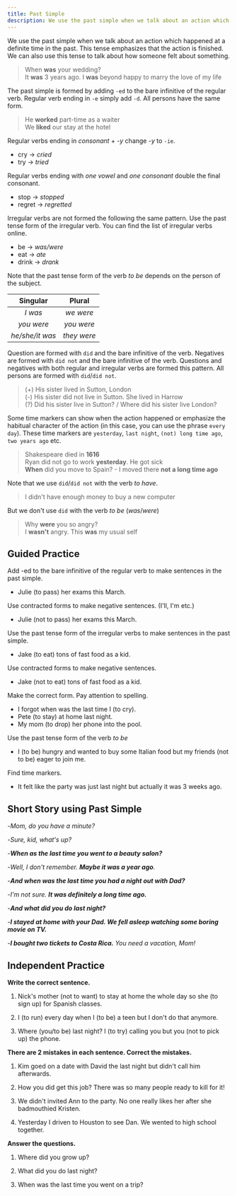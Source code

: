 ```yaml
---
title: Past Simple
description: We use the past simple when we talk about an action which happened at a definite time in the past. We can also use this tense to talk about how someone felt about something
---
```


We use the past simple when we talk about an action which happened at a definite time in the past. This tense emphasizes that the action is finished. We can also use this tense to talk about how someone felt about something.

> When **was** your wedding?  
> It **was** 3 years ago. I **was** beyond happy to marry the love of my life

The past simple is formed by adding `-ed` to the bare infinitive of the regular verb. Regular verb ending in `-e` simply add `-d`. All persons have the same form.

> He **worked** part-time as a waiter  
> We **liked** our stay at the hotel

Regular verbs ending in _consonant_ + _-y_ change _-y_ to `-ie`.

- cry → _cried_
- try → _tried_

Regular verbs ending with _one vowel_ and _one consonant_ double the final consonant.

- stop → _stopped_
- regret → _regretted_

Irregular verbs are not formed the following the same pattern. Use the past tense form of the irregular verb. You can find the list of irregular verbs online.

- be → _was/were_
- eat → _ate_
- drink → _drank_

Note that the past tense form of the verb _to be_ depends on the person of the subject.

|    Singular     |   Plural    |
| :-------------: | :---------: |
|     _I was_     |  _we were_  |
|   _you were_    | _you were_  |
| _he/she/it was_ | _they were_ |

Question are formed with `did` and the bare infinitive of the verb. Negatives are formed with `did not` and the bare infinitive of the verb. Questions and negatives with both regular and irregular verbs are formed this pattern. All persons are formed with `did`/`did not`.

> (+) His sister lived in Sutton, London  
> (-) His sister did not live in Sutton. She lived in Harrow  
> (?) Did his sister live in Sutton? / Where did his sister live London?

Some time markers can show when the action happened or emphasize the habitual character of the action (in this case, you can use the phrase `every day`). These time markers are `yesterday`, `last night`, `(not) long time ago`, `two years ago` etc.

> Shakespeare died in **1616**  
> Ryan did not go to work **yesterday**. He got sick  
> **When** did you move to Spain? - I moved there **not a long time ago**

Note that we use `did`/`did not` with the verb _to have_.

> I didn't have enough money to buy a new computer

But we don't use `did` with the verb _to be_ (_was_/_were_)

> Why **were** you so angry?  
> I **wasn't** angry. This **was** my usual self

## Guided Practice

<Callout type="success">
  Add -ed to the bare infinitive of the regular verb to make sentences in the past simple.
</Callout>

- Julie (to pass) her exams this March. <Tooltip content="Julie passed her exams this March" />

<Callout type="success">Use contracted forms to make negative sentences. (I'll, I'm etc.)</Callout>

- Julie (not to pass) her exams this March. <Tooltip content="Julie didn't pass her exams this March" />

<Callout type="success">
  Use the past tense form of the irregular verbs to make sentences in the past simple.
</Callout>

- Jake (to eat) tons of fast food as a kid. <Tooltip content="Jake ate tons of fast food as a kid" />

<Callout type="success">Use contracted forms to make negative sentences.</Callout>

- Jake (not to eat) tons of fast food as a kid. <Tooltip content="Jake didn't eat tons of fast food as a kid" />

<Callout type="success">Make the correct form. Pay attention to spelling.</Callout>

- I forgot when was the last time I (to cry). <Tooltip content="cried"/>
- Pete (to stay) at home last night. <Tooltip content="stayed" />
- My mom (to drop) her phone into the pool. <Tooltip content="dropped" />

<Callout type="success">Use the past tense form of the verb _to be_</Callout>

- I (to be) hungry and wanted to buy some Italian food but my friends (not to be) eager to join me. <Tooltip content="I was hungry and wanted to buy some Italian food but my friends were not eager to join me" />

<Callout type="success">Find time markers.</Callout>

- It felt like the party was just last night but actually it was 3 weeks ago. <Tooltip content="last night, 3 weeks ago" />

## Short Story using Past Simple

-_Mom, do you have a minute?_

-_Sure, kid, what's up?_

-_**When as the last time you went to a beauty salon?**_

-_Well, I don't remember. **Maybe it was a year ago**._

-_**And when was the last time you had a night out with Dad?**_

-_I'm not sure. **It was definitely a long time ago.**_

-_**And what did you do last night?**_

-_**I stayed at home with your Dad. We fell asleep watching some boring movie on TV.**_

-_**I bought two tickets to Costa Rica.** You need a vacation, Mom!_

## Independent Practice

**Write the correct sentence.**

1. Nick's mother (not to want) to stay at home the whole day so she (to sign up) for Spanish classes. <Tooltip content="Nick's mother didn't want to stay at home the whole day so she signed up for Spanish classes." />

2. I (to run) every day when I (to be) a teen but I don't do that anymore. <Tooltip content="I ran every day when I was a teen but I don't do that anymore." />

3. Where (you/to be) last night? I (to try) calling you but you (not to pick up) the phone. <Tooltip content="Where were you last night? I tried calling you but you didn't pick up the phone" />

**There are 2 mistakes in each sentence. Correct the mistakes.**

1. Kim goed on a date with David the last night but didn't call him afterwards. <Tooltip content="Kim went on a date with David last night but didn't call him afterwards" />

2. How you did get this job? There was so many people ready to kill for it! <Tooltip content="How did you get his job? There were so many people ready to kill fot it!" />

3. We didn't invited Ann to the party. No one really likes her after she badmouthied Kristen. <Tooltip content="We didn't invite Ann to the party. No one really likes her after she badmouthed Kristen" />

4. Yesterday I driven to Houston to see Dan. We wented to high school together. <Tooltip content="Yesterday I drove to Houston to see Dan. We went to high school together" />

**Answer the questions.**

1. Where did you grow up? <Tooltip content="I grew up in Nashville, Tennessee" />

2. What did you do last night? <Tooltip content="I went clubbing with my friends last night" />

3. When was the last time you went on a trip? <Tooltip content="I went on a trip to Germany last year" />
